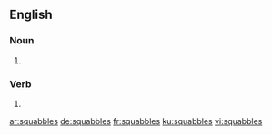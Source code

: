
==English==

===Noun===
{{head|en|plural}}

# {{plural of|squabble|lang=en|nocat=1}}

===Verb===
{{head|en}}

# {{en-third-person singular of|squabble}}

[[ar:squabbles]]
[[de:squabbles]]
[[fr:squabbles]]
[[ku:squabbles]]
[[vi:squabbles]]